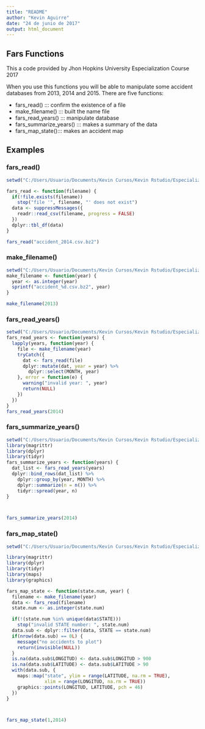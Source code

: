 ```yaml
---
title: "README"
author: "Kevin Aguirre"
date: "24 de junio de 2017"
output: html_document
---
```



## Fars Functions

This a code provided by Jhon Hopkins University Especialization Course 2017

When you use this functions you will be able to manipulate some accident databases from 2013, 2014 and 2015. There are five functions:

- fars_read()  ::: confirm the existence of a file
- make_filename() ::: built the name file
- fars_read_years() ::: manipulate database
- fars_summarize_years() ::: makes a summary of the data
- fars_map_state()::: makes an accident map


## Examples

### fars_read()

```r
setwd("C:/Users/Usuario/Documents/Kevin Cursos/Kevin Rstudio/Especializacion/Curso 3/week2/tarea/data")

fars_read <- function(filename) {
  if(!file.exists(filename))
    stop("file '", filename, "' does not exist")
  data <- suppressMessages({
    readr::read_csv(filename, progress = FALSE)
  })
  dplyr::tbl_df(data)
}

fars_read("accident_2014.csv.bz2")
```

### make_filename()

```r
setwd("C:/Users/Usuario/Documents/Kevin Cursos/Kevin Rstudio/Especializacion/Curso 3/week2/tarea/data")
make_filename <- function(year) {
  year <- as.integer(year)
  sprintf("accident_%d.csv.bz2", year)
}

make_filename(2013)
```

### fars_read_years()

```r
setwd("C:/Users/Usuario/Documents/Kevin Cursos/Kevin Rstudio/Especializacion/Curso 3/week2/tarea/data")
fars_read_years <- function(years) {
  lapply(years, function(year) {
    file <- make_filename(year)
    tryCatch({
      dat <- fars_read(file)
      dplyr::mutate(dat, year = year) %>%
        dplyr::select(MONTH, year)
    }, error = function(e) {
      warning("invalid year: ", year)
      return(NULL)
    })
  })
}
fars_read_years(2014)
```

### fars_summarize_years()

```r
setwd("C:/Users/Usuario/Documents/Kevin Cursos/Kevin Rstudio/Especializacion/Curso 3/week2/tarea/data")
library(magrittr)
library(dplyr)
library(tidyr)
fars_summarize_years <- function(years) {
  dat_list <- fars_read_years(years)
  dplyr::bind_rows(dat_list) %>%
    dplyr::group_by(year, MONTH) %>%
    dplyr::summarize(n = n()) %>%
    tidyr::spread(year, n)
}



fars_summarize_years(2014)
```

### fars_map_state()

```r
setwd("C:/Users/Usuario/Documents/Kevin Cursos/Kevin Rstudio/Especializacion/Curso 3/week2/tarea/data")

library(magrittr)
library(dplyr)
library(tidyr)
library(maps)
library(graphics)

fars_map_state <- function(state.num, year) {
  filename <- make_filename(year)
  data <- fars_read(filename)
  state.num <- as.integer(state.num)

  if(!(state.num %in% unique(data$STATE)))
    stop("invalid STATE number: ", state.num)
  data.sub <- dplyr::filter(data, STATE == state.num)
  if(nrow(data.sub) == 0L) {
    message("no accidents to plot")
    return(invisible(NULL))
  }
  is.na(data.sub$LONGITUD) <- data.sub$LONGITUD > 900
  is.na(data.sub$LATITUDE) <- data.sub$LATITUDE > 90
  with(data.sub, {
    maps::map("state", ylim = range(LATITUDE, na.rm = TRUE),
              xlim = range(LONGITUD, na.rm = TRUE))
    graphics::points(LONGITUD, LATITUDE, pch = 46)
  })
}



fars_map_state(1,2014)
```

